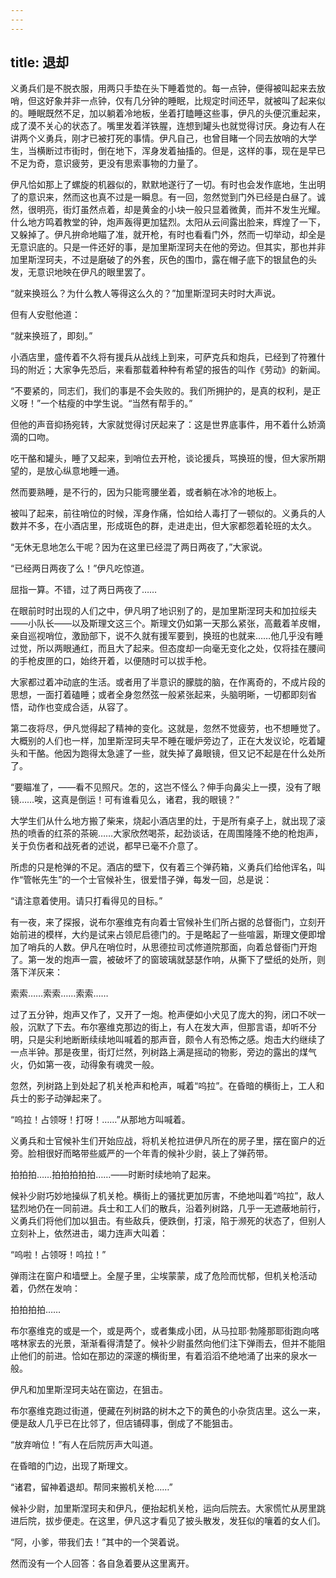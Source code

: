 ```yaml
---
---
---
```

title: 退却
---



义勇兵们是不脱衣服，用两只手垫在头下睡着觉的。每一点钟，便得被叫起来去放哨，但这好象并非一点钟，仅有几分钟的睡眠，比规定时间还早，就被叫了起来似的。睡眠既然不足，加以躺着冷地板，坐着打瞌睡这些事，伊凡的头便沉重起来，成了漠不关心的状态了。嘴里发着洋铁腥，连想到罐头也就觉得讨厌。身边有人在讲两个义勇兵，刚才已被打死的事情。伊凡自己，也曾目睹一个同去放哨的大学生，当横断过市街时，倒在地下，浑身发着抽搐的。但是，这样的事，现在是早已不足为奇，意识疲劳，更没有思索事物的力量了。

伊凡恰如那上了螺旋的机器似的，默默地遂行了一切。有时也会发作底地，生出明了的意识来，然而这也真不过是一瞬息。有一回，忽然觉到门外已经是白昼了。诚然，很明亮，街灯虽然点着，却是黄金的小块一般只显着微黄，而并不发生光耀。什么地方鸣着教堂的钟，炮声轰得更加猛烈。太阳从云间露出脸来，辉煌了一下，又躲掉了。伊凡拚命地瞄了准，就开枪，有时也看看门外，然而一切举动，却全是无意识底的。只是一件还好的事，是加里斯涅珂夫在他的旁边。但其实，那也并非加里斯涅珂夫，不过是磨破了的外套，灰色的围巾，露在帽子底下的银鼠色的头发，无意识地映在伊凡的眼里罢了。

“就来换班么？为什么教人等得这么久的？”加里斯涅珂夫时时大声说。

但有人安慰他道：

“就来换班了，即刻。”

小酒店里，盛传着不久将有援兵从战线上到来，可萨克兵和炮兵，已经到了符雅什玛的附近；大家争先恐后，来看那载着种种有希望的报告的叫作《劳动》的新闻。

“不要紧的，同志们，我们的事是不会失败的。我们所拥护的，是真的权利，是正义呀！”一个枯瘦的中学生说。“当然有帮手的。”

但他的声音抑扬宛转，大家就觉得讨厌起来了：这是世界底事件，用不着什么娇滴滴的口吻。

吃干酪和罐头，睡了又起来，到哨位去开枪，谈论援兵，骂换班的慢，但大家所期望的，是放心纵意地睡一通。

然而要熟睡，是不行的，因为只能弯腰坐着，或者躺在冰冷的地板上。

被叫了起来，前往哨位的时候，浑身作痛，恰如给人毒打了一顿似的。义勇兵的人数并不多，在小酒店里，形成斑色的群，走进走出，但大家都怨着轮班的太久。

“无休无息地怎么干呢？因为在这里已经混了两日两夜了，”大家说。

“已经两日两夜了么！”伊凡吃惊道。

屈指一算。不错，过了两日两夜了……

在眼前时时出现的人们之中，伊凡明了地识别了的，是加里斯涅珂夫和加拉绥夫——小队长——以及斯理文这三个。斯理文仍如第一天那么紧张，高戴着羊皮帽，亲自巡视哨位，激励部下，说不久就有援军要到，换班的也就来……他几乎没有睡过觉，所以两眼通红，而且大了起来。但态度却一向毫无变化之处，仅将挂在腰间的手枪皮匣的口，始终开着，以便随时可以拔手枪。

大家都过着冲动底的生活。或者用了半意识的朦胧的脑，在作离奇的，不成片段的思想，一面打着磕睡；或者全身忽然弦一般紧张起来，头脑明晰，一切都即刻省悟，动作也变成合适，从容了。

第二夜将尽，伊凡觉得起了精神的变化。这就是，忽然不觉疲劳，也不想睡觉了。大概别的人们也一样，加里斯涅珂夫早不睡在暖炉旁边了，正在大发议论，吃着罐头和干酪。他因为跑得太急遽了一些，就失掉了鼻眼镜，但又记不起是在什么处所了。

“要瞄准了，——看不见照尺。怎的，这岂不怪么？伸手向鼻尖上一摸，没有了眼镜……唉，这真是倒运！可有谁看见么，诸君，我的眼镜？”

大学生们从什么地方搬了柴来，烧起小酒店里的灶，于是所有桌子上，就出现了滚热的喷香的红茶的茶碗……大家欣然喝茶，起劲谈话，在周围隆隆不绝的枪炮声，关于负伤者和战死者的述说，都早已毫不介意了。

所虑的只是枪弹的不足。酒店的壁下，仅有着三个弹药箱，义勇兵们给他诨名，叫作“管帐先生”的一个士官候补生，很爱惜子弹，每发一回，总是说：

“请注意着使用。请只打看得见的目标。”

有一夜，来了探报，说布尔塞维克有向着士官候补生们所占据的总督衙门，立刻开始前进的模样，大约是试来占领尼启德门的。于是略起了一些喧嚣，斯理文便即增加了哨兵的人数。伊凡在哨位时，从思德拉司忒修道院那面，向着总督衙门开炮了。第一发的炮声一震，被破坏了的窗玻璃就瑟瑟作响，从撕下了壁纸的处所，则落下洋灰来：

索索……索索……索索……

过了五分钟，炮声又作了，又开了一炮。枪声便如小犬见了庞大的狗，闭口不吠一般，沉默了下去。布尔塞维克那边的街上，有人在发大声，但那言语，却听不分明，只是尖利地断断续续地叫喊着的那声音，颇令人有恐怖之感。炮击大约继续了一点半钟。那是夜里，街灯烂然，列树路上满是摇动的物影，旁边的露出的煤气火，仍如第一夜，动得象有魂灵一般。

忽然，列树路上到处起了机关枪声和枪声，喊着“呜拉”。在昏暗的横街上，工人和兵士的影子动弹起来了。

“呜拉！占领呀！打呀！……”从那地方叫喊着。

义勇兵和士官候补生们开始应战，将机关枪拉进伊凡所在的房子里，摆在窗户的近旁。脸相很好而略带些威严的一个年青的候补少尉，装上了弹药带。

拍拍拍……拍拍拍拍拍……——时断时续地响了起来。

候补少尉巧妙地操纵了机关枪。横街上的骚扰更加厉害，不绝地叫着“呜拉”，敌人猛烈地仍在一同前进。兵士和工人们的散兵，沿着列树路，几乎一无遮蔽地前行，义勇兵们将他们加以狙击。有些敌兵，便跌倒，打滚，陷于濒死的状态了，但别人立刻补上，依然进击，竭力连声大叫着：

“呜啦！占领呀！呜拉！”

弹雨注在窗户和墙壁上。全屋子里，尘埃蒙蒙，成了危险而忧郁，但机关枪活动着，仍然在发响：

拍拍拍拍……

布尔塞维克的或是一个，或是两个，或者集成小团，从马拉耶·勃隆那耶街跑向喀喀林家去的光景，渐渐看得清楚了。候补少尉虽然向他们注下弹雨去，但并不能阻止他们的前进。恰如在那边的深邃的横街里，有着滔滔不绝地涌了出来的泉水一般。

伊凡和加里斯涅珂夫站在窗边，在狙击。

布尔塞维克跑过街道，便藏在列树路的树木之下的黄色的小杂货店里。这么一来，便是敌人几乎已在比邻了，但店铺碍事，倒成了不能狙击。

“放弃哨位！”有人在后院厉声大叫道。

在昏暗的门边，出现了斯理文。

“诸君，留神着退却。帮同来搬机关枪……”

候补少尉，加里斯涅珂夫和伊凡，便抬起机关枪，运向后院去。大家慌忙从房里跳进后院，拔步便走。在这里，伊凡这才看见了披头散发，发狂似的嚷着的女人们。

“阿，小爹，带我们去！”其中的一个哭着说。

然而没有一个人回答：各自急着要从这里离开。